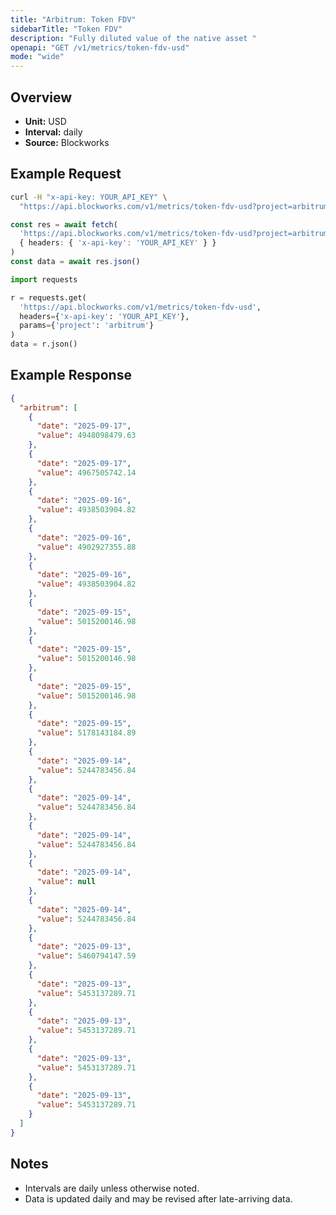 ```yaml
---
title: "Arbitrum: Token FDV"
sidebarTitle: "Token FDV"
description: "Fully diluted value of the native asset "
openapi: "GET /v1/metrics/token-fdv-usd"
mode: "wide"
---
```


## Overview

- **Unit:** USD
- **Interval:** daily
- **Source:** Blockworks

## Example Request

<CodeGroup>

```bash cURL
curl -H "x-api-key: YOUR_API_KEY" \
  "https://api.blockworks.com/v1/metrics/token-fdv-usd?project=arbitrum"
```

```typescript TypeScript
const res = await fetch(
  'https://api.blockworks.com/v1/metrics/token-fdv-usd?project=arbitrum',
  { headers: { 'x-api-key': 'YOUR_API_KEY' } }
)
const data = await res.json()
```

```python Python
import requests

r = requests.get(
  'https://api.blockworks.com/v1/metrics/token-fdv-usd',
  headers={'x-api-key': 'YOUR_API_KEY'},
  params={'project': 'arbitrum'}
)
data = r.json()
```

</CodeGroup>

## Example Response

```json
{
  "arbitrum": [
    {
      "date": "2025-09-17",
      "value": 4948098479.63
    },
    {
      "date": "2025-09-17",
      "value": 4967505742.14
    },
    {
      "date": "2025-09-16",
      "value": 4938503904.82
    },
    {
      "date": "2025-09-16",
      "value": 4902927355.88
    },
    {
      "date": "2025-09-16",
      "value": 4938503904.82
    },
    {
      "date": "2025-09-15",
      "value": 5015200146.98
    },
    {
      "date": "2025-09-15",
      "value": 5015200146.98
    },
    {
      "date": "2025-09-15",
      "value": 5015200146.98
    },
    {
      "date": "2025-09-15",
      "value": 5178143184.89
    },
    {
      "date": "2025-09-14",
      "value": 5244783456.84
    },
    {
      "date": "2025-09-14",
      "value": 5244783456.84
    },
    {
      "date": "2025-09-14",
      "value": 5244783456.84
    },
    {
      "date": "2025-09-14",
      "value": null
    },
    {
      "date": "2025-09-14",
      "value": 5244783456.84
    },
    {
      "date": "2025-09-13",
      "value": 5460794147.59
    },
    {
      "date": "2025-09-13",
      "value": 5453137289.71
    },
    {
      "date": "2025-09-13",
      "value": 5453137289.71
    },
    {
      "date": "2025-09-13",
      "value": 5453137289.71
    },
    {
      "date": "2025-09-13",
      "value": 5453137289.71
    }
  ]
}
```

## Notes
- Intervals are daily unless otherwise noted.
- Data is updated daily and may be revised after late-arriving data.